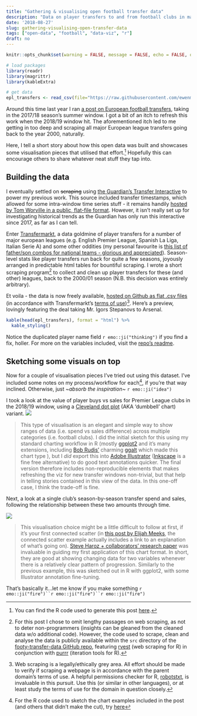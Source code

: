 ```yaml
---
title: "Gathering & visualising open football transfer data"
description: "Data on player transfers to and from football clubs in major European leagues, going back to 2000, with some exploratory visualisation thrown in for good measure."
date: '2018-08-27'
slug: gathering-visualising-open-transfer-data
tags: ["open-data", "football", "data-viz", "r"]
draft: no
---
```


```r
knitr::opts_chunk$set(warning = FALSE, message = FALSE, echo = FALSE, out.width = '100%', dev = 'png')

# load packages
library(readr)
library(magrittr)
library(kableExtra)

# get data
epl_transfers <- read_csv(file="https://raw.githubusercontent.com/ewenme/footy-transfer-data/master/data/english-premier-league-transfers.csv")

```

Around this time last year I ran [a post on European football transfers](https://ewen.io/2017/09/07/unravelling-the-european-football-transfer-window/), taking in the 2017/18 season's summer window. I got a bit of an itch to refresh this work when the 2018/19 window hit. The aforementioned itch led to me getting in too deep and scraping all major European league transfers going back to the year 2000, naturally. 

Here, I tell a short story about how this open data was built and showcases some visualisation pieces that utilised that effort.[^code] Hopefully this can encourage others to share whatever neat stuff they tap into.

## Building the data

I eventually settled on ~~scraping~~ using [the Guardian's Transfer Interactive](https://www.theguardian.com/football/ng-interactive/2017/jun/22/transfer-window-2017-every-deal-in-europes-top-five-leagues) to power my previous work. This source included transfer timestamps, which allowed for some intra-window time series stuff - it remains handily [hosted by Tom Worville in a public, flat-file format](https://github.com/Worville/guardian_transfers). However, it isn't really set up for investigating historical trends as the Guardian has only run this interactive since 2017, as far as I can tell.

Enter [Transfermarkt](https://www.transfermarkt.co.uk/), a data goldmine of player transfers for a number of major european leagues (e.g. English Premier League, Spanish La Liga, Italian Serie A) and some other oddities (my personal favourite is [this list of father/son combos for national teams - glorious and appreciated](https://www.transfermarkt.co.uk/spieler/vatersohnnationalspieler/statistik)). Season-level stats like player transfers run back for quite a few seasons, joyously arranged in predictable html tables for bountiful scraping. I wrote a short scraping program[^scrape] to collect and clean up player transfers for these (and other) leagues, back to the 2000/01 season (N.B. this decision was entirely arbitrary).

Et voila - the data is now freely available, [hosted on Github as flat .csv files](https://github.com/ewenme/footy-transfer-data/tree/master/data) (in accordance with Transfermarkt's [terms of use](https://www.transfermarkt.co.uk/intern/anb))[^legal]. Here's a preview, lovingly featuring the deal taking Mr. Igors Stepanovs to Arsenal.

```r
kable(head(epl_transfers), format = "html") %>% 
  kable_styling()
```

Notice the duplicated player name field `r emo::ji("thinking")` if you find a fix, holler. For more on the variables included, visit the [repo's readme](https://github.com/ewenme/footy-transfer-data/blob/master/README.md).

## Sketching some visuals on top

Now for a couple of visualisation pieces I've tried out using this dataset. I've included some notes on my process/workflow for each[^viz], if you're that way inclined. Otherwise, just *~absorb the inspiration~* `r emo::ji("idea")`

I took a look at the value of player buys vs sales for Premier League clubs in the 2018/19 window, using a [Cleveland dot plot](https://uc-r.github.io/cleveland-dot-plots) (AKA 'dumbbell' chart) variant. 
![](https://github.com/ewenme/footy-transfer-data/raw/master/figures/premier-league-transfer-spend-2018-web.png)

> This type of visualisation is an elegant and simple way to show ranges of data (i.e. spend vs sales difference) across multiple categories (i.e. football clubs). I did the initial sketch for this using my standard charting workflow in R (mostly [ggplot2](https://ggplot2.tidyverse.org/index.html) and it's many extensions, including [Bob Rudis'](https://rud.is/b/) charming [ggalt](https://github.com/hrbrmstr/ggalt) which made this chart type ), but I *did* export this into [Adobe Illustrator](https://www.adobe.com/products/illustrator.html) ([Inkscape](https://inkscape.org/en/) is a fine free alternative) to do good text annotations quicker. The final version therefore includes non-reproducible elements that makes refreshing the viz for new transfer windows non-trivial, but that help in telling stories contained in this view of the data. In this one-off case, I think the trade-off is fine.

Next, a look at a single club's season-by-season transfer spend and sales, following the relationship between these two amounts through time.  

![](https://github.com/ewenme/footy-transfer-data/raw/master/figures/chelsea-transfers-web.png)

> This visualisation choice might be a little difficult to follow at first, if it's your first connected scatter (in [this post by Elijah Meeks](https://medium.com/@Elijah_Meeks/what-charts-do-48ed96f70a74), the connected scatter example actually includes a link to an explanation of what's going on). [Steve Haroz + collaborators' research paper](http://steveharoz.com/research/connected_scatterplot/) was invaluable in guiding my first application of this chart format. In short, they are good at showing changing data for two variables whenever there is a relatively clear pattern of progression. Similarly to the previous example, this was sketched out in R with ggplot2, with some Illustrator annotation fine-tuning.

That's basically it...let me know if you make something `r emo::ji("fire")``r emo::ji("fire")``r emo::ji("fire")`

[^scrape]: For this post I chose to omit lengthy passages on web scraping, as not to deter non-programmers (insights can be gleaned from the cleaned data w/o additional code). However, the code used to scrape, clean and analyse the data is publicly available within the `src` directory of the [footy-transfer-data GitHub repo](https://github.com/ewenme/footy-transfer-data), featuring [rvest](https://github.com/hadley/rvest) (web scraping for R) in conjunction with [purrr](https://github.com/tidyverse/purrr) (iteration tools for R).
[^code]: You can find the R code used to generate this post [here](https://github.com/rbind/ewenme/blob/master/content/blog/2018-09-01-gathering-visualising-open-transfer-data.Rmd).
[^legal]: Web scraping is a legally/ethically grey area. All effort should be made to verify if scraping a webpage is in accordance with the parent domain's terms of use. A helpful permissions checker for R, [robotstxt](https://github.com/ropensci/robotstxt), is invaluable in this pursuit. Use this (or similar in other languages), or at least study the terms of use for the domain in question closely.
[^viz]: For the R code used to sketch the chart examples included in the post (and others that didn't make the cut), try [here](https://github.com/ewenme/footy-transfer-data/blob/master/src/02-viz.R)
